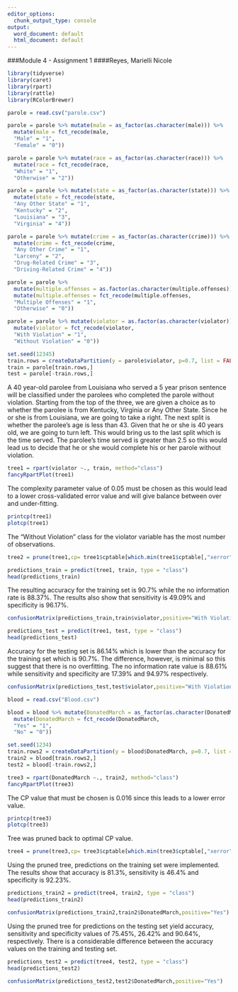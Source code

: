 ---
editor_options:
  chunk_output_type: console
output:
  word_document: default
  html_document: default
---
###Module 4 - Assignment 1
####Reyes, Marielli Nicole

```{r}
library(tidyverse)
library(caret)
library(rpart)
library(rattle)
library(RColorBrewer)
```

```{r}
parole = read.csv("parole.csv")
```

```{r}
parole = parole %>% mutate(male = as_factor(as.character(male))) %>% 
  mutate(male = fct_recode(male,
  "Male" = "1",
  "Female" = "0"))

parole = parole %>% mutate(race = as_factor(as.character(race))) %>% 
  mutate(race = fct_recode(race,
  "White" = "1",
  "Otherwise" = "2"))

parole = parole %>% mutate(state = as_factor(as.character(state))) %>% 
  mutate(state = fct_recode(state,
  "Any Other State" = "1",
  "Kentucky" = "2",
  "Louisiana" = "3",
  "Virginia" = "4"))

parole = parole %>% mutate(crime = as_factor(as.character(crime))) %>% 
  mutate(crime = fct_recode(crime,
  "Any Other Crime" = "1",
  "Larceny" = "2",
  "Drug-Related Crime" = "3",
  "Driving-Related Crime" = "4"))

parole = parole %>% 
  mutate(multiple.offenses = as.factor(as.character(multiple.offenses))) %>% 
  mutate(multiple.offenses = fct_recode(multiple.offenses,
  "Multiple Offenses" = "1",
  "Otherwise" = "0"))

parole = parole %>% mutate(violator = as.factor(as.character(violator))) %>% 
  mutate(violator = fct_recode(violator,
  "With Violation" = "1",
  "Without Violation" = "0"))
```

```{r}
set.seed(12345)
train.rows = createDataPartition(y = parole$violator, p=0.7, list = FALSE)
train = parole[train.rows,] 
test = parole[-train.rows,]
```


A 40 year-old parolee from Louisiana who served a 5 year prison sentence will be classified under the parolees who completed the parole without violation. Starting from the top of the three, we are given a choice as to whether the parolee is from Kentucky, Virginia or Any Other State. Since he or she is from Louisiana, we are going to take a right. The next split is whether the parolee's age is less than 43. Given that he or she is 40 years old, we are going to turn left. This would bring us to the last split which is the time served. The parolee's time served is greater than 2.5 so this would lead us to decide that he or she would complete his or her parole without violation. 
```{r}
tree1 = rpart(violator ~., train, method="class")
fancyRpartPlot(tree1)
```


The complexity parameter value of 0.05 must be chosen as this would lead to a lower cross-validated error value and will give balance between over and under-fitting. 
```{r}
printcp(tree1)
plotcp(tree1)
```


The "Without Violation" class for the violator variable has the most number of observations.
```{r}
tree2 = prune(tree1,cp= tree1$cptable[which.min(tree1$cptable[,"xerror"]),"CP"])
```


```{r}
predictions_train = predict(tree1, train, type = "class")
head(predictions_train)
```


The resulting accuracy for the training set is 90.7% while the no information rate is 88.37%. The results also show that sensitivity is 49.09% and specificity is 96.17%. 
```{r}
confusionMatrix(predictions_train,train$violator,positive="With Violation") 
```


```{r}
predictions_test = predict(tree1, test, type = "class")
head(predictions_test)
```


Accuracy for the testing set is 86.14% which is lower than the accuracy for the training set which is 90.7%. The difference, however, is minimal so this suggest that there is no overfitting. The no information rate value is 88.61% while sensitivity and specificity are 17.39% and 94.97% respectively. 
```{r}
confusionMatrix(predictions_test,test$violator,positive="With Violation")
```


```{r}
blood = read.csv("Blood.csv")
```


```{r}
blood = blood %>% mutate(DonatedMarch = as_factor(as.character(DonatedMarch))) %>% 
  mutate(DonatedMarch = fct_recode(DonatedMarch,
  "Yes" = "1",
  "No" = "0"))
```

```{r}
set.seed(1234)
train.rows2 = createDataPartition(y = blood$DonatedMarch, p=0.7, list = FALSE)
train2 = blood[train.rows2,] 
test2 = blood[-train.rows2,]
```

```{r}
tree3 = rpart(DonatedMarch ~., train2, method="class")
fancyRpartPlot(tree3)
```


The CP value that must be chosen is 0.016 since this leads to a lower error value. 
```{r}
printcp(tree3)
plotcp(tree3)
```

Tree was pruned back to optimal CP value. 
```{r}
tree4 = prune(tree3,cp= tree3$cptable[which.min(tree3$cptable[,"xerror"]),"CP"])
```


Using the pruned tree, predictions on the training set were implemented. The results show that accuracy is 81.3%, sensitivity is 46.4% and specificity is 92.23%. 
```{r}
predictions_train2 = predict(tree4, train2, type = "class")
head(predictions_train2)
```

```{r}
confusionMatrix(predictions_train2,train2$DonatedMarch,positive="Yes") 
```


Using the pruned tree for predictions on the testing set yield accuracy, sensitivity and specificity values of 75.45%, 26.42% and 90.64%, respectively. There is a considerable difference between the accuracy values on the training and testing set.
```{r}
predictions_test2 = predict(tree4, test2, type = "class")
head(predictions_test2)
```

```{r}
confusionMatrix(predictions_test2,test2$DonatedMarch,positive="Yes")
```

